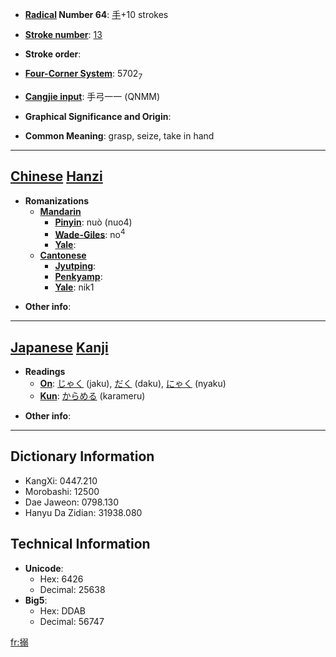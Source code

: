 * '''[[Wiktionary:Chinese radical index| Radical]] Number 64''': [[Wiktionary:Chinese radical index 手|手]]+10 strokes

* '''[[Wiktionary:Chinese total strokes index|Stroke number]]''': [[Wiktionary:Chinese total strokes index 13|13]]

* '''Stroke order''': 

* '''[[Wiktionary:Chinese four corner index|Four-Corner System]]''': 5702<sub>7</sub>

* '''[[Wiktionary:Chinese Cangjie index|Cangjie input]]''': 手弓一一 (QNMM)

* '''Graphical Significance and Origin''': 

* '''Common Meaning''': grasp, seize, take in hand

----

== [[Chinese]] [[Hanzi]] ==

* '''Romanizations'''
** '''[[Mandarin]]'''
*** '''[[Pinyin]]''': nuò (nuo4)
*** '''[[Wade-Giles]]''': no<sup>4</sup>
*** '''[[Yale]]''': 
** '''[[Cantonese]]'''
*** '''[[Jyutping]]''':
*** '''[[Penkyamp]]''': 
*** '''[[Yale]]''': nik1

* '''Other info''': 

----

== [[Japanese]] [[Kanji]] ==

* '''Readings'''
** '''[[On]]''': [[じゃく]] (jaku), [[だく]] (daku), [[にゃく]] (nyaku)
** '''[[Kun]]''': [[からめる]] (karameru)

* '''Other info''':  

----

== Dictionary Information ==

* KangXi: 0447.210
* Morobashi: 12500
* Dae Jaweon: 0798.130
* Hanyu Da Zidian: 31938.080

== Technical Information ==

* '''Unicode''':
** Hex: 6426
** Decimal: 25638
* '''Big5''':
** Hex: DDAB
** Decimal: 56747

[[fr:搦]]